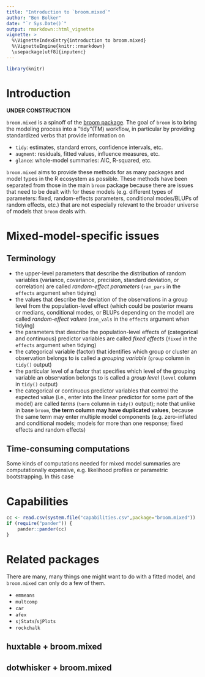 ```yaml
---
title: "Introduction to `broom.mixed`"
author: "Ben Bolker"
date: "`r Sys.Date()`"
output: rmarkdown::html_vignette
vignette: >
  %\VignetteIndexEntry{introduction to broom.mixed}
  %\VignetteEngine{knitr::rmarkdown}
  \usepackage[utf8]{inputenc}
---
```


```r
library(knitr)
```

# Introduction

**UNDER CONSTRUCTION**

`broom.mixed` is a spinoff of the [broom package](https://cran.r-project.org/web/packages/broom/vignettes/broom.html). The goal of `broom` is to bring the modeling process into a "tidy"(TM) workflow, in particular by providing standardized verbs that provide information on

- `tidy`: estimates, standard errors, confidence intervals, etc.
- `augment`: residuals, fitted values, influence measures, etc.
- `glance`: whole-model summaries: AIC, R-squared, etc.

`broom.mixed` aims to provide these methods for as many packages and model types in the R ecosystem as possible. These methods have been separated from those in the main `broom` package because there are issues that need to be dealt with for these models (e.g. different types of parameters: fixed, random-effects parameters, conditional modes/BLUPs of random effects, etc.) that are not especially relevant to the broader universe of models that `broom` deals with.

# Mixed-model-specific issues

## Terminology

- the upper-level parameters that describe the distribution of random variables (variance, covariance, precision, standard deviation, or correlation) are called *random-effect parameters* (`ran_pars` in the `effects` argument when tidying)
- the values that describe the deviation of the observations in a group level from the population-level effect (which could be posterior means or medians, conditional modes, or BLUPs depending on the model) are called *random-effect values* (`ran_vals` in the `effects` argument when tidying)
- the parameters that describe the population-level effects of (categorical and continuous) predictor variables are called *fixed effects* (`fixed` in the `effects` argument when tidying)
- the categorical variable (factor) that identifies which group or cluster an observation belongs to is called a *grouping variable* (`group` column in `tidy()` output)
- the particular level of a factor that specifies which level of the grouping variable an observation belongs to is called a *group level* (`level` column in `tidy()` output)
- the categorical or continuous predictor variables that control the expected value (i.e., enter into the linear predictor for some part of the model) are called *terms* (`term` column in `tidy()` output); note that unlike in base `broom`, **the term column may have duplicated values**, because the same term may enter multiple model components (e.g. zero-inflated and conditional models; models for more than one response; fixed effects and random effects)

## Time-consuming computations

Some kinds of computations needed for mixed model summaries are computationally expensive, e.g. likelihood profiles or parametric bootstrapping. In this case 

# Capabilities

```r
cc <- read.csv(system.file("capabilities.csv",package="broom.mixed"))
if (require("pander")) {
    pander::pander(cc)
}
```

# Related packages

There are many, many things one might want to do with a fitted model, and `broom.mixed` can only do a few of them.

- `emmeans`
- `multcomp`
- `car`
- `afex`
- `sjStats`/`sjPlots`
- `rockchalk`

## huxtable + broom.mixed

## dotwhisker + broom.mixed
